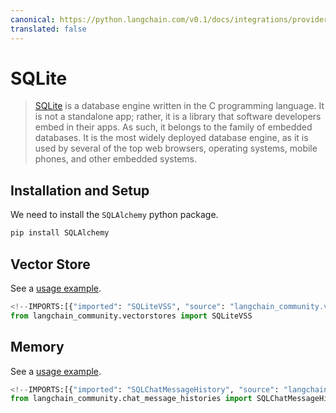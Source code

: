 ```yaml
---
canonical: https://python.langchain.com/v0.1/docs/integrations/providers/sqlite
translated: false
---
```


# SQLite

>[SQLite](https://en.wikipedia.org/wiki/SQLite) is a database engine written in the
> C programming language. It is not a standalone app; rather, it is a library that
> software developers embed in their apps. As such, it belongs to the family of
> embedded databases. It is the most widely deployed database engine, as it is
> used by several of the top web browsers, operating systems, mobile phones, and other embedded systems.

## Installation and Setup

We need to install the `SQLAlchemy` python package.

```bash
pip install SQLAlchemy
```

## Vector Store

See a [usage example](/docs/integrations/vectorstores/sqlitevss).

```python
<!--IMPORTS:[{"imported": "SQLiteVSS", "source": "langchain_community.vectorstores", "docs": "https://api.python.langchain.com/en/latest/vectorstores/langchain_community.vectorstores.sqlitevss.SQLiteVSS.html", "title": "SQLite"}]-->
from langchain_community.vectorstores import SQLiteVSS
```

## Memory

See a [usage example](/docs/integrations/memory/sqlite).

```python
<!--IMPORTS:[{"imported": "SQLChatMessageHistory", "source": "langchain_community.chat_message_histories", "docs": "https://api.python.langchain.com/en/latest/chat_message_histories/langchain_community.chat_message_histories.sql.SQLChatMessageHistory.html", "title": "SQLite"}]-->
from langchain_community.chat_message_histories import SQLChatMessageHistory
```